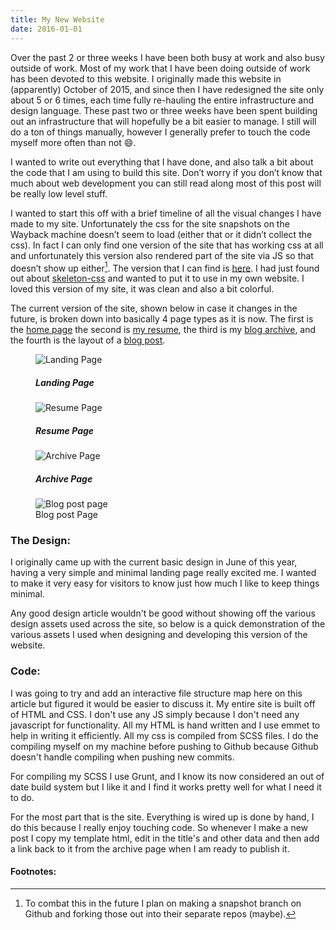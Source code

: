 ```yaml
---
title: My New Website
date: 2016-01-01
---
```




Over the past 2 or three weeks I have been both busy at work and also busy outside of work. Most of my work that I have been doing outside of work has been devoted to this website. I originally made this website in (apparently) October of 2015, and since then I have redesigned the site only about 5 or 6 times, each time fully re-hauling the entire infrastructure and design language. These past two or three weeks have been spent building out an infrastructure that will hopefully be a bit easier to manage. I still will do a ton of things manually, however I generally prefer to touch the code myself more often than not 😄.

I wanted to write out everything that I have done, and also talk a bit about the code that I am using to build this site. Don’t worry if you don’t know that much about web development you can still read along most of this post will be really low level stuff.

I wanted to start this off with a brief timeline of all the visual changes I have made to my site. Unfortunately the css for the site snapshots on the Wayback machine doesn’t seem to load (either that or it didn’t collect the css). In fact I can only find one version of the site that has working css at all and unfortunately this version also rendered part of the site via JS so that doesn’t show up either[^1]. The version that I can find is <a href="http://web.archive.org/web/20160111084107/http://matthamlin.me/">here</a>. I had just found out about <a href="//getskeleton.com" >skeleton-css</a> and wanted to put it to use in my own website. I loved this version of my site, it was clean and also a bit colorful.

The current version of the site, shown below in case it changes in the future, is broken down into basically 4 page types as it is now. The first is the <a href="#image1" class="link">home page</a> the second is <a href="#image2" class="link">my resume</a>, the third is my <a href="#image3" class="link">blog archive</a>, and the fourth is the layout of a <a href="#image4" class="link">blog post</a>.

<figure class="figure" id="image1">
  <img src="../../../../../static/images/posts/landing.png" alt="Landing Page" class="img" />
  <figcaption class="horizontal--center">
      <h5>Landing Page</h5>
  </figcaption>
</figure>
<figure class="figure" id="image2">
  <img src="../../../../../static/images/posts/resume.png" alt="Resume Page" class="img" />
  <figcaption class="horizontal--center">
      <h5>Resume Page</h5>
  </figcaption>
</figure>
<figure class="figure" id="image3">
  <img src="../../../../../static/images/posts/archive.png" alt="Archive Page" class="img" />
  <figcaption class="horizontal--center">
      <h5>Archive Page</h5>
  </figcaption>
</figure>
<figure class="figure" id="image4">
  <img src="../../../../../static/images/posts/post.png" alt="Blog post page" class="img" />
  <figcaption class="horizontal--center">
      Blog post Page
  </figcaption>
</figure>

### The Design:

I originally came up with the current basic design in June of this year, having a very simple and minimal landing page really excited me. I wanted to make it very easy for visitors to know just how much I like to keep things minimal.

Any good design article wouldn't be good without showing off the various design assets used across the site, so below is a quick demonstration of the various assets I used when designing and developing this version of the website.

### Code:

I was going to try and add an interactive file structure map here on this article but figured it would be easier to discuss it. My entire site is built off of HTML and CSS. I don't use any JS simply because I don't need any javascript for functionality. All my HTML is hand written and I use emmet to help in writing it efficiently. All my css is compiled from SCSS files. I do the compiling myself on my machine before pushing to Github because Github doesn't handle compiling when pushing new commits.

For compiling my SCSS I use Grunt, and I know its now considered an out of date build system but I like it and I find it works pretty well for what I need it to do.

For the most part that is the site. Everything is wired up is done by hand, I do this because I really enjoy touching code. So whenever I make a new post I copy my template html, edit in the title's and other data and then add a link back to it from the archive page when I am ready to publish it.

#### Footnotes:

[^1]: To combat this in the future I plan on making a snapshot branch on Github and forking those out into their separate repos (maybe).
